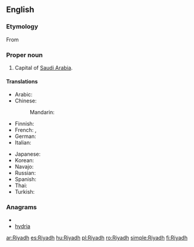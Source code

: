 ==English==
{{wikipedia}}

===Etymology===
From {{etyl|ar}} {{term|رياض|lang=ar}}

===Proper noun===
{{en-proper noun}}

# Capital of [[Saudi Arabia]].

====Translations====
{{trans-top|capital of Saudi Arabia}}
* Arabic: {{t-|ar|الرياض|m|tr=al-RiyaaD}}
* Chinese:
*: Mandarin: {{t|cmn|利雅得|tr=Lìyǎde|sc=Hani}}
* Finnish: {{t+|fi|Riad}}
* French: {{t-|fr|Riyad|m}}, {{t-|fr|Riad|m}}
* German: {{t+|de|Riad|n}}
* Italian: {{t-|it|Riad|f}}
{{trans-mid}}
* Japanese: {{t|ja|リヤド|tr=Riyado}}
* Korean: {{t|ko|리야드|tr=Liyadeu|sc=Hang}}
* Navajo: {{tø|nv|Wiyáád}}
* Russian: {{t+|ru|Эр-Рияд|m|tr=Er-Rijád}}
* Spanish: {{t+|es|Riad|m}}
* Thai: {{t|th|ริยาด|tr=rí-yâat}}
* Turkish: {{t-|tr|Riyad}}
{{trans-bottom}}

===Anagrams===
* {{alphagram|adhiry}}
* [[hydria#English|hydria]]

[[ar:Riyadh]]
[[es:Riyadh]]
[[hu:Riyadh]]
[[pl:Riyadh]]
[[ro:Riyadh]]
[[simple:Riyadh]]
[[fi:Riyadh]]